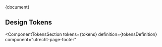 <!-- @license CC0-1.0 -->


<Meta title="CSS Component/Page Footer/README" />

<Description>{document}</Description>

## Design Tokens

<ComponentTokensSection
  tokens={tokens}
  definition={tokensDefinition}
  component="utrecht-page-footer"
></ComponentTokensSection>
